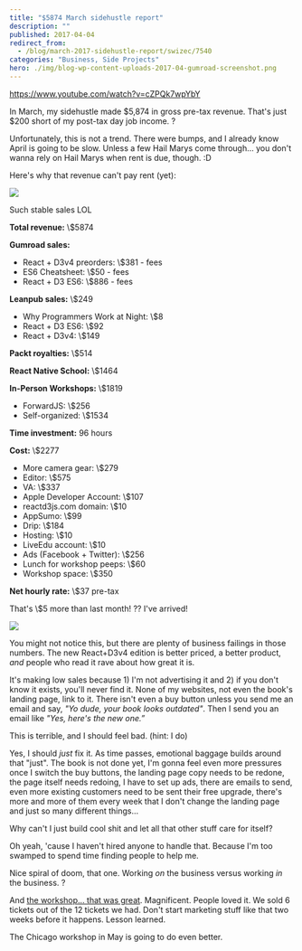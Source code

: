 ```yaml
---
title: "$5874 March sidehustle report"
description: ""
published: 2017-04-04
redirect_from:
  - /blog/march-2017-sidehustle-report/swizec/7540
categories: "Business, Side Projects"
hero: ./img/blog-wp-content-uploads-2017-04-gumroad-screenshot.png
---
```


https://www.youtube.com/watch?v=cZPQk7wpYbY

In March, my sidehustle made $5,874 in gross pre-tax revenue. That's just $200 short of my post-tax day job income. ?

Unfortunately, this is not a trend. There were bumps, and I already know April is going to be slow. Unless a few Hail Marys come through… you don't wanna rely on Hail Marys when rent is due, though. :D

Here's why that revenue can't pay rent (yet):

![](./img/blog-wp-content-uploads-2017-04-gumroad-screenshot.png)

Such stable sales LOL

**Total revenue:** \\\$5874

**Gumroad sales:**

- React + D3v4 preorders: \\\$381 - fees
- ES6 Cheatsheet: \\\$50 - fees
- React + D3 ES6: \\\$886 - fees

**Leanpub sales:** \\\$249

- Why Programmers Work at Night: \\\$8
- React + D3 ES6: \\\$92
- React + D3v4: \\\$149

**Packt royalties:** \\\$514

**React Native School:** \\\$1464

**In-Person Workshops:** \\\$1819

- ForwardJS: \\\$256
- Self-organized: \\\$1534

**Time investment:** 96 hours

**Cost:** \\\$2277

- More camera gear: \\\$279
- Editor: \\\$575
- VA: \\\$337
- Apple Developer Account: \\\$107
- reactd3js.com domain: \\\$10
- AppSumo: \\\$99
- Drip: \\\$184
- Hosting: \\\$10
- LiveEdu account: \\\$10
- Ads (Facebook + Twitter): \\\$256
- Lunch for workshop peeps: \\\$60
- Workshop space: \\\$350

**Net hourly rate:** \\\$37 pre-tax

That's \\\$5 more than last month! ?? I've arrived!

![](./img/ZPFQVis9WAAcE.gif)

You might not notice this, but there are plenty of business failings in those numbers. The new React+D3v4 edition is better priced, a better product, _and_ people who read it rave about how great it is.

It's making low sales because 1) I'm not advertising it and 2) if you don't know it exists, you'll never find it. None of my websites, not even the book's landing page, link to it. There isn't even a buy button unless you send me an email and say, _"Yo dude, your book looks outdated"_. Then I send you an email like _"Yes, here's the new one.”_

This is terrible, and I should feel bad. (hint: I do)

Yes, I should _just_ fix it. As time passes, emotional baggage builds around that "just". The book is not done yet, I'm gonna feel even more pressures once I switch the buy buttons, the landing page copy needs to be redone, the page itself needs redoing, I have to set up ads, there are emails to send, even more existing customers need to be sent their free upgrade, there's more and more of them every week that I don't change the landing page and just so many different things…

Why can't I just build cool shit and let all that other stuff care for itself?

Oh yeah, 'cause I haven't hired anyone to handle that. Because I'm too swamped to spend time finding people to help me.

Nice spiral of doom, that one. Working _on_ the business versus working _in_ the business. ?

And [the workshop… that was great](http://swizec.com/blog/boutique-react-d3v4-workshop/swizec/7519). Magnificent. People loved it. We sold 6 tickets out of the 12 tickets we had. Don't start marketing stuff like that two weeks before it happens. Lesson learned.

The Chicago workshop in May is going to do even better.
